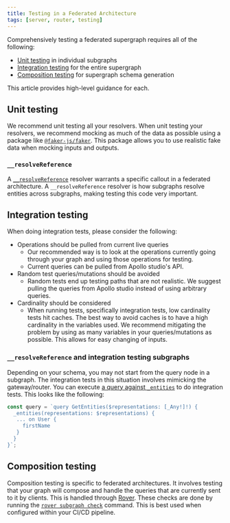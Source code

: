 ```yaml
---
title: Testing in a Federated Architecture
tags: [server, router, testing]
---
```


Comprehensively testing a federated supergraph requires all of the following:

* [Unit testing](#unit-testing) in individual subgraphs
* [Integration testing](#integration-testing) for the entire supergraph
* [Composition testing](#composition-testing) for supergraph schema generation

This article provides high-level guidance for each.

## Unit testing

We recommend unit testing all your resolvers. When unit testing your resolvers, we recommend mocking as much of the data as possible using a package like [`@faker-js/faker`](https://www.npmjs.com/package/@faker-js/faker). This package allows you to use realistic fake data when mocking inputs and outputs.

### `__resolveReference`

A [`__resolveReference`](/federation/entities/#2-define-a-reference-resolver) resolver warrants a specific callout in a federated architecture. A `__resolveReference` resolver is how subgraphs resolve entities across subgraphs, making testing this code very important.

## Integration testing

When doing integration tests, please consider the following:

- Operations should be pulled from current live queries
  - Our recommended way is to look at the operations currently going through your graph and using those operations for testing.
  - Current queries can be pulled from Apollo studio's API.
- Random test queries/mutations should be avoided
  - Random tests end up testing paths that are not realistic. We suggest pulling the queries from Apollo studio instead of using arbitrary queries.
- Cardinality should be considered
  - When running tests, specifically integration tests, low cardinality tests hit caches. The best way to avoid caches is to have a high cardinality in the variables used. We recommend mitigating the problem by using as many variables in your queries/mutations as possible. This allows for easy changing of inputs.

### `__resolveReference` and integration testing subgraphs

Depending on your schema, you may not start from the query node in a subgraph. The integration tests in this situation involves mimicking the gateway/router. You can execute [a query against `_entities`](/federation/federation-spec/#resolve-requests-for-entities) to do integration tests. This looks like the following:

```js
const query = `query GetEntities($representations: [_Any!]!) {
  _entities(representations: $representations) {
   ... on User {
     firstName
   }
  }
}`;
```

## Composition testing

Composition testing is specific to federated architectures. It involves testing that your graph will compose and handle the queries that are currently sent to it by clients. This is handled through [Rover](/docs/rover/). These checks are done by running the [`rover subgraph check`](/rover/commands/subgraphs#checking-subgraph-schema-changes) command. This is best used when configured within your CI/CD pipeline.
